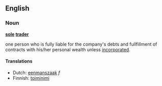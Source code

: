 ==English==
===Noun===
'''[[sole]] [[trader]]'''

one person who is fully liable for the company's debts and fullfillment of contracts with his/her personal wealth unless [[incorporated]].

====Translations====
* Dutch: [[eenmanszaak]] ''f''
* Finnish: [[toiminimi]]